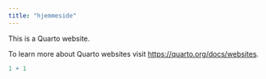 ```yaml
---
title: "hjemmeside"
---
```


This is a Quarto website.

To learn more about Quarto websites visit <https://quarto.org/docs/websites>.

```r
1 + 1
```
